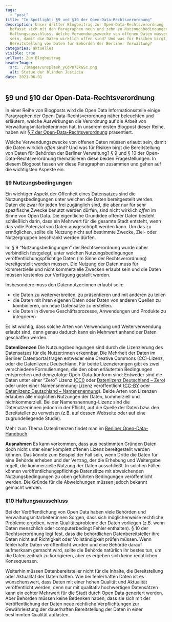 ```yaml
---
tags:
  - "post"
title: "Im Spotlight: §9 und §10 der Open-Data-Rechtsverordnung"
description: Unser dritter Blogbeitrag zur Open-Data-Rechtsverordnung
  befasst sich mit den Paragraphen neun und zehn zu Nutzungsbedingungen und
  Haftungsausschluss. Welche Verwendungszwecke von offenen Daten müssen erlaubt
  sein, damit die Daten wirklich offen sind? Und was für Risiken birgt die
  Bereitstellung von Daten für Behörden der Berliner Verwaltung?
categories: aktuelles
visible: true
urlText: Zum Blogbeitrag
headerImage:
  src: ./images/unsplash_yCdPU73kGSc.png
  alt: Statue der blinden Justicia
date: 2021-06-01
---
```


## §9 und §10 der Open-Data-Rechtsverordnung

In einer Reihe von Blogposts wird die Open Data Informationsstelle einige Paragraphen der Open-Data-Rechtsverordnung näher beleuchten und erläutern, welche Auswirkungen die Verordnung auf die Arbeit von Verwaltungsmitarbeiter:innen hat. In unserem ersten Blogpost dieser Reihe, haben wir [§ 7 der Open-Data-Rechtsverordnung](https://odis-berlin.de/aktuelles/2020/10/05/rechtsverordnung_paragraph7.html) präsentiert.

Welche Verwendungszwecke von offenen Daten müssen erlaubt sein, damit die Daten wirklich _offen_ sind? Und was für Risiken birgt die Bereitstellung von Daten für Behörden der Berliner Verwaltung? § 9 und § 10 der Open-Data-Rechtsverordnung thematisieren diese beiden Fragestellungen. In diesem Blogpost fassen wir diese Paragraphen zusammen und gehen auf die wichtigsten Aspekte ein.

### §9 Nutzungsbedingungen

Ein wichtiger Aspekt der Offenheit eines Datensatzes sind die Nutzungsbedingungen unter welchen die Daten bereitgestellt werden. Daten die zwar für jeden frei zugänglich sind, die aber nur für sehr spezifische Zwecke benutzt werden dürfen, sind nicht wirklich _offen_ im Sinne von Open Data. Die eigentliche Grundidee offener Daten besteht schließlich darin, dass ein Mehrwert für die gesamte Stadt entsteht, wenn das volle Potenzial von Daten ausgeschöpft werden kann. Um das zu ermöglichen, sollte die Nutzung nicht auf bestimmte Zwecke, Ziel- oder Nutzergruppen beschränkt werden dürfen.

Im § 9 “Nutzungsbedingungen” der Rechtsverordnung wurde daher verbindlich festgelegt, unter welchen Nutzungsbedingungen veröffentlichungspflichtige Daten (im Sinne der Rechtsverordnung) bereitgestellt werden müssen. Die Nutzung der Daten muss für kommerzielle und nicht kommerzielle Zwecken erlaubt sein und die Daten müssen kostenlos zur Verfügung gestellt werden.

Insbesondere muss den Datennutzer:innen erlaubt sein:

- die Daten zu weiterverbreiten, zu präsentieren und mit anderen zu teilen
- die Daten mit ihren eigenen Daten oder Daten von anderen Quellen zu kombinieren, um neue Datensätze zu erstellen.
- die Daten in diverse Geschäftsprozesse, Anwendungen und Produkte zu integrieren

Es ist wichtig, dass solche Arten von Verwendung und Weiterverwendung erlaubt sind, denn genau dadurch kann ein Mehrwert anhand der Daten geschaffen werden.

**Datenlizenzen**
Die Nutzungsbedingungen sind durch die Lizenzierung des Datensatzes für die Nutzer:innen erkennbar. Die Mehrheit der Daten im Berliner Datenportal tragen entweder eine Creative Commons (CC)-Lizenz, oder die Datenlizenz Deutschland. Für beide Lizenzierungen gibt es zwei verschiedene Formulierungen, die den oben erläuterten Bedingungen entsprechen und demzufolge Open-Data-konform sind: Entweder sind die Daten unter einer “Zero”-Lizenz ([CC0](https://creativecommons.org/publicdomain/zero/1.0/deed.de) oder [Datenlizenz Deutschland – Zero](https://www.govdata.de/dl-de/zero-2-0)) oder unter einer Namensnennung-Lizenz veröffentlicht ([CC-BY](https://creativecommons.org/licenses/by/2.0/deed.de) oder [Datenlizenz Deutschland – Namensnennung](https://www.govdata.de/dl-de/by-2-0)). Beide Arten von Lizenzen erlauben alle möglichen Nutzungen der Daten, kommerziell und nichtkommerziell. Bei der Namensnennung-Lizenz sind die Datenutzer:innen jedoch in der Pflicht, auf die Quelle der Daten bzw. den Bereitsteller zu verweisen (z.B. auf dessen Webseite oder auf eine zugrundeliegende Studie).

Mehr zum Thema Datenlizenzen findet man im [Berliner Open-Data-Handbuch](https://berlinonline.github.io/open-data-handbuch/#lizenz-festlegen).

**Ausnahmen**
Es kann vorkommen, dass aus bestimmten Gründen Daten doch nicht unter einer komplett offenen Lizenz bereitgestellt werden können. Das könnte zum Beispiel der Fall sein, wenn Dritte die Daten für eine Behörde erheben und der Vertrag, der die Erhebung und Weitergabe regelt, die kommerzielle Nutzung der Daten ausschließt. In solchen Fällen können veröffentlichungspflichtige Datensätze mit abweichenden Nutzungsbedingungen zu oben geführten Bedingungen veröffentlicht werden. Die Gründe für die Abweichungen müssen jedoch bekannt gemacht werden.

### §10 Haftungsausschluss

Bei der Veröffentlichung von Open Data haben viele Behörden und Verwaltungsmitarbeiter:innen Sorgen, dass sich möglicherweise rechtliche Probleme ergeben, wenn Qualitätsprobleme der Daten vorliegen (z.B. wenn Daten menschlich oder computerbedingt Fehler enthalten). § 10 der Rechtsverordnung legt fest, dass die behördlichen Datenbereitsteller ihre Daten nicht auf Richtigkeit oder Vollständigkeit prüfen müssen. Wenn fehlerhafte Daten veröffentlicht wurden und eine Behörde darauf aufmerksam gemacht wird, sollte die Behörde natürlich ihr bestes tun, um die Daten zeitnah zu korrigieren, aber es ergeben sich keine rechtlichen Konsequenzen.

Weiterhin müssen Datenbereitsteller nicht für die Inhalte, die Bereitstellung oder Aktualität der Daten haften. Wie bei fehlerhaften Daten ist es wünschenswert, dass Daten mit einer hohen Qualität und Aktualität veröffentlicht werden, denn nur mit qualitativ hochwertigen Datensätzen kann ein echter Mehrwert für die Stadt durch Open Data generiert werden. Aber Behörden müssen keine Bedenken haben, dass sie sich mit der Veröffentlichung der Daten neue rechtliche Verpflichtungen zur Gewährleistung der dauerhaften Bereitstellung der Daten in einer bestimmten Qualität auflasten.
